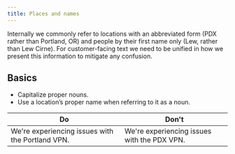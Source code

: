 ```yaml
---
title: Places and names
---
```


Internally we commonly refer to locations with an abbreviated form (PDX rather than Portland, OR) and people by their first name only (Lew, rather than Lew Cirne). For customer-facing text we need to be unified in how we present this information to mitigate any confusion.

## Basics

-   Capitalize proper nouns.
-   Use a location’s proper name when referring to it as a noun.

| Do                                               | Don't                                       |
| ------------------------------------------------ | ------------------------------------------- |
| We're experiencing issues with the Portland VPN. | We're experiencing issues with the PDX VPN. |
